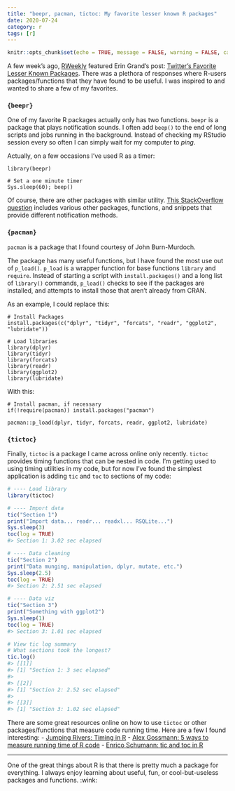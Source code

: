 ```yaml
---
title: "beepr, pacman, tictoc: My favorite lesser known R packages"
date: 2020-07-24
category: r
tags: [r]
---
```


```r
knitr::opts_chunk$set(echo = TRUE, message = FALSE, warning = FALSE, cache = TRUE)
```

A few week's ago, [RWeekly](https://rweekly.org/) featured Erin Grand's post: [Twitter's Favorite Lesser Known Packages](https://eringrand.github.io/fave_r_functions/). 
There was a plethora of responses where R-users packages/functions that they have found to be useful. I was inspired to and wanted to share a few of my favorites.

### `{beepr}`

One of my favorite R packages actually only has two functions. `beepr` is a package that plays notification sounds. I often add `beep()` to the end of long scripts and jobs running in the background. Instead of checking my RStudio session every so often I can simply wait for my computer to *ping*. 

Actually, on a few occasions I've used R as a timer:
```
library(beepr)

# Set a one minute timer
Sys.sleep(60); beep()
```

Of course, there are other packages with similar utility. [This StackOverflow question](https://stackoverflow.com/questions/3365657/is-there-a-way-to-make-r-beep-play-a-sound-at-the-end-of-a-script) includes various other packages, functions, and snippets that provide different notification methods.

### `{pacman}`

`pacman` is a package that I found courtesy of John Burn-Murdoch. 

The package has many useful functions, but I have found the most use out of `p_load()`. `p_load` is a wrapper function for base functions `library` and `require`. Instead of starting a script with `install.packages()` and a long list of `library()` commands, `p_load()` checks to see if the packages are installed, and attempts to install those that aren't already from CRAN.

As an example, I could replace this:
```
# Install Packages
install.packages(c("dplyr", "tidyr", "forcats", "readr", "ggplot2", "lubridate"))

# Load libraries
library(dplyr)
library(tidyr)
library(forcats)
library(readr)
library(ggplot2)
library(lubridate)
```

With this:
```
# Install pacman, if necessary
if(!require(pacman)) install.packages("pacman")

pacman::p_load(dplyr, tidyr, forcats, readr, ggplot2, lubridate)
```

### `{tictoc}`

Finally, `tictoc` is a package I came across online only recently. `tictoc` provides timing functions that can be nested in code. I'm getting used to using timing utilities in my code, but for now I've found the simplest application is adding `tic` and `toc` to sections of my code:

``` r
# ---- Load library
library(tictoc)

# ---- Import data
tic("Section 1")
print("Import data... readr... readxl... RSQLite...")
Sys.sleep(3)
toc(log = TRUE)
#> Section 1: 3.02 sec elapsed

# ---- Data cleaning
tic("Section 2")
print("Data munging, manipulation, dplyr, mutate, etc.")
Sys.sleep(2.5)
toc(log = TRUE)
#> Section 2: 2.51 sec elapsed

# ---- Data viz
tic("Section 3")
print("Something with ggplot2")
Sys.sleep(1)
toc(log = TRUE)
#> Section 3: 1.01 sec elapsed

# View tic log summary
# What sections took the longest?
tic.log()
#> [[1]]
#> [1] "Section 1: 3 sec elapsed"
#> 
#> [[2]]
#> [1] "Section 2: 2.52 sec elapsed"
#> 
#> [[3]]
#> [1] "Section 3: 1.02 sec elapsed"

```

There are some great resources online on how to use `tictoc` or other packages/functions that measure code running time. Here are a few I found interesting:
- [Jumping Rivers: Timing in R](https://www.jumpingrivers.com/blog/timing-in-r/)
- [Alex Gossmann: 5 ways to measure running time of R code](https://www.alexejgossmann.com/benchmarking_r/)
- [Enrico Schumann: tic and toc in R](http://enricoschumann.net/R/tictoc.htm)

***

One of the great things about R is that there is pretty much a package for everything. I always enjoy learning about useful, fun, or cool-but-useless packages and functions. :wink:
